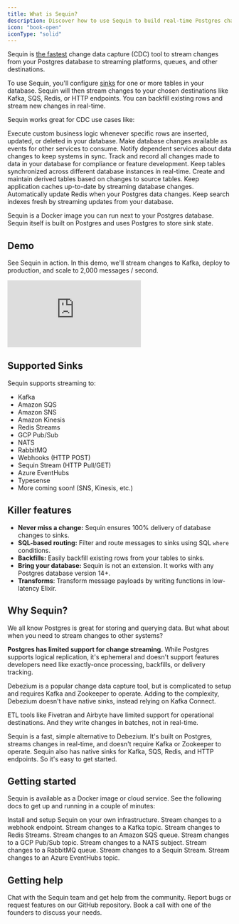 ```yaml
---
title: What is Sequin?
description: Discover how to use Sequin to build real-time Postgres change data capture pipelines. Use Sequin to power workflows, sync rows between systems, and manage caches.
icon: "book-open"
iconType: "solid"
---
```


Sequin is [the fastest](/performance) change data capture (CDC) tool to stream changes from your Postgres database to streaming platforms, queues, and other destinations.

To use Sequin, you'll configure [sinks](/reference/sinks/overview) for one or more tables in your database. Sequin will then stream changes to your chosen destinations like Kafka, SQS, Redis, or HTTP endpoints. You can backfill existing rows and stream new changes in real-time.

Sequin works great for CDC use cases like:

<CardGroup cols={3}>
  <Card title="Triggering workflows" icon="bolt" href="/how-to/trigger-automated-workflows" >
    Execute custom business logic whenever specific rows are inserted, updated, or deleted in your database.
  </Card>
  <Card title="Streaming events" icon="arrow-right">
    Make database changes available as events for other services to consume.
  </Card>
  <Card title="Keeping services in sync" icon="arrows-rotate">
    Notify dependent services about data changes to keep systems in sync.
  </Card>
  <Card title="Audit logging" icon="clipboard-list" href="/how-to/create-audit-logs">
    Track and record all changes made to data in your database for compliance or feature development.
  </Card>
  <Card title="Database syncing" icon="database" href="/how-to/replicate-tables">
    Keep tables synchronized across different database instances in real-time.
  </Card>
  <Card title="Deriving tables" icon="table" href="/how-to/replicate-tables">
    Create and maintain derived tables based on changes to source tables.
  </Card>
  <Card title="Managing caches" icon="memory" href="/how-to/maintain-caches">
    Keep application caches up-to-date by streaming database changes.
  </Card>
  <Card title="Updating Redis" icon="server" href="/how-to/stream-postgres-to-redis-stream">
    Automatically update Redis when your Postgres data changes.
  </Card>
  <Card title="Search indexing" icon="magnifying-glass">
    Keep search indexes fresh by streaming updates from your database.
  </Card>
</CardGroup>

Sequin is a Docker image you can run next to your Postgres database. Sequin itself is built on Postgres and uses Postgres to store sink state.

## Demo

See Sequin in action. In this demo, we'll stream changes to Kafka, deploy to production, and scale to 2,000 messages / second.

<div className="wistia_responsive_padding" style={{ padding: '56.88% 0 0 0', position: 'relative', marginBottom: '100px' }}>
  <div className="wistia_responsive_wrapper" style={{ height: '100%', left: 0, position: 'absolute', top: 0, width: '100%', }}>
    <iframe
      src="https://fast.wistia.net/embed/iframe/hslcc4gnmv?seo=true&videoFoam=true"
      title="Overview of Postgres streaming with Sequin Video"
      allow="autoplay; fullscreen"
      allowTransparency={true}
      frameBorder="0"
      scrolling="no"
      className="wistia_embed"
      name="wistia_embed"
      msAllowFullScreen
      style={{ width: '100%', height: '100%' }}
    >
    </iframe>
  </div>
</div>
<script src="https://fast.wistia.net/assets/external/E-v1.js" async></script>

## Supported Sinks

Sequin supports streaming to:

- Kafka
- Amazon SQS
- Amazon SNS
- Amazon Kinesis
- Redis Streams
- GCP Pub/Sub
- NATS
- RabbitMQ
- Webhooks (HTTP POST)
- Sequin Stream (HTTP Pull/GET)
- Azure EventHubs
- Typesense
- More coming soon! (SNS, Kinesis, etc.)

## Killer features

- **Never miss a change:** Sequin ensures 100% delivery of database changes to sinks.
- **SQL-based routing:** Filter and route messages to sinks using SQL `where` conditions.
- **Backfills:** Easily backfill existing rows from your tables to sinks.
- **Bring your database:** Sequin is not an extension. It works with any Postgres database version 14+.
- **Transforms**: Transform message payloads by writing functions in low-latency Elixir.

## Why Sequin?

We all know Postgres is great for storing and querying data. But what about when you need to stream changes to other systems?

**Postgres has limited support for change streaming.** While Postgres supports logical replication, it's ephemeral and doesn't support features developers need like exactly-once processing, backfills, or delivery tracking.

Debezium is a popular change data capture tool, but is complicated to setup and requires Kafka and Zookeeper to operate. Adding to the complexity, Debezium doesn't have native sinks, instead relying on Kafka Connect.

ETL tools like Fivetran and Airbyte have limited support for operational destinations. And they write changes in batches, not in real-time.

Sequin is a fast, simple alternative to Debezium. It's built on Postgres, streams changes in real-time, and doesn't require Kafka or Zookeeper to operate. Sequin also has native sinks for Kafka, SQS, Redis, and HTTP endpoints. So it's easy to get started.

## Getting started

Sequin is available as a Docker image or cloud service. See the following docs to get up and running in a couple of minutes:

<Card title="Run Sequin" icon="docker" href="/running-sequin" horizontal>
    Install and setup Sequin on your own infrastructure.
</Card>

<CardGroup cols={3}>

  <Card title="Webhooks Quickstart" icon="webhook" href="/quickstart/webhooks" horizontal>
    Stream changes to a webhook endpoint.
  </Card>

  <Card title="Kafka Quickstart" icon="code-branch" href="/quickstart/kafka" horizontal>
    Stream changes to a Kafka topic.
  </Card>

  <Card title="Redis Stream Quickstart" icon="layer-group" href="/quickstart/redis-stream" horizontal>
    Stream changes to Redis Streams.
  </Card>

  <Card title="SQS Quickstart" icon="aws" href="/quickstart/sqs" horizontal>
    Stream changes to an Amazon SQS queue.
  </Card>

  <Card title="GCP Pub/Sub Quickstart" icon="google" href="/quickstart/gcp-pubsub" horizontal>
    Stream changes to a GCP Pub/Sub topic.
  </Card>

  <Card title="NATS Quickstart" icon="message" href="/quickstart/nats" horizontal>
    Stream changes to a NATS subject.
  </Card>

  <Card title="RabbitMQ Quickstart" icon="rabbit" href="/quickstart/rabbitmq" horizontal>
    Stream changes to a RabbitMQ queue.
  </Card>

  <Card title="Sequin Stream Quickstart" icon="wifi" href="/quickstart/sequin-stream" horizontal>
    Stream changes to a Sequin Stream.
  </Card>

  <Card title="Azure EventHubs Quickstart" icon="microsoft" href="/quickstart/azure-event-hubs" horizontal>
    Stream changes to an Azure EventHubs topic.
  </Card>
</CardGroup>

## Getting help

<Card title="Join our Discord" icon="discord" href="https://discord.gg/BV8wFXvNtY" horizontal>
  Chat with the Sequin team and get help from the community.
</Card>
<Card title="Open an issue" icon="github" href="https://github.com/sequinstream/sequin" horizontal>
  Report bugs or request features on our GitHub repository.
</Card>
<Card title="Schedule a call" icon="phone" href="https://calendly.com/sequin_io/vip-meeting" horizontal>
  Book a call with one of the founders to discuss your needs.
</Card>
